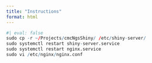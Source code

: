```yaml
---
title: "Instructions"
format: html
---
```


```r
#| eval: false
sudo cp -r ~/Projects/cmcNgsShiny/ /etc/shiny-server/
sudo systemctl restart shiny-server.service
sudo systemctl restart nginx.service
sudo vi /etc/nginx/nginx.conf
```

